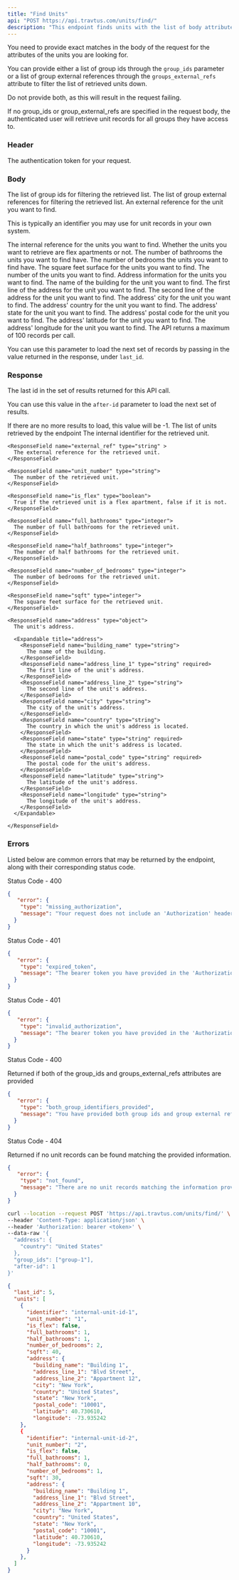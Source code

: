 ```yaml
---
title: "Find Units"
api: "POST https://api.travtus.com/units/find/"
description: "This endpoint finds units with the list of body attributes passed to it."
---
```


You need to provide exact matches in the body of the request for the attributes of the units you are looking for.

You can provide either a list of group ids through the `group_ids` parameter or a list of group external references through the `groups_external_refs` attribute to filter the list of retrieved units down.

Do not provide both, as this will result in the request failing.

If no group_ids or group_external_refs are specified in the request body, the authenticated user will retrieve unit records for all groups they have access to.

### Header

<ParamField header="Authorization" type="string" default="none" required>
  The authentication token for your request.
</ParamField>

### Body

<ParamField body="group_ids" type="[string]" default="none">
  The list of group ids for filtering the retrieved list.
</ParamField>

<ParamField body="groups_external_refs" type="[string]" default="none">
  The list of group external references for filtering the retrieved list.
</ParamField>

<ParamField body="external_ref" type="string" default="none">
  An external reference for the unit you want to find.
  
  This is typically an identifier you may use for unit records in your own system.
</ParamField>

<ParamField body="identifier" type="string" default="none">
  The internal reference for the units you want to find.
</ParamField>

<ParamField body="has_flex_wall" type="boolean" default="none">
  Whether the units you want to retrieve are flex apartments or not.
</ParamField>

<ParamField body="number_of_bathrooms" type="integer" default="none">
  The number of bathrooms the units you want to find have.
</ParamField>

<ParamField body="number_of_bedrooms" type="integer" default="none">
  The number of bedrooms the units you want to find have.
</ParamField>

<ParamField body="sqft" type="integer" default="none">
  The square feet surface for the units you want to find.
</ParamField>

<ParamField body="unit_number" type="string" default="none">
  The number of the units you want to find.
</ParamField>

<ParamField body="address" type="object" default="none">
  Address information for the units you want to find.
  <Expandable tilte="address">
    <ParamField body="building_name" type="string">
      The name of the building for the unit you want to find.
    </ParamField>
    <ParamField body="address_line_1" type="string">
      The first line of the address for the unit you want to find.
    </ParamField>
    <ParamField body="address_line_2" type="string">
      The second line of the address for the unit you want to find.
    </ParamField>
    <ParamField body="city" type="string">
      The address' city for the unit you want to find.
    </ParamField>
    <ParamField body="country" type="string">
      The address' country for the unit you want to find.
    </ParamField>
    <ParamField body="state" type="string">
      The address' state for the unit you want to find.
    </ParamField>
    <ParamField body="postal_code" type="string">
      The address' postal code for the unit you want to find.
    </ParamField>
    <ParamField body="latitude" type="float">
      The address' latitude for the unit you want to find.
    </ParamField>
    <ParamField body="longitude" type="float">
      The address' longitude for the unit you want to find.
    </ParamField>
  </Expandable>
</ParamField>

<ParamField body="after-id" type="string" default="1">
  The API returns a maximum of 100 records per call.
  
  You can use this parameter to load the next set of records by passing in the value returned in the response, under `last_id`.
</ParamField>

### Response

<ResponseField name="last_id" type="integer">
  The last id in the set of results returned for this API call.

  You can use this value in the `after-id` parameter to load the next set of results.

  If there are no more results to load, this value will be -1.
</ResponseField>
<ResponseField name="units" type="[object]">
  The list of units retrieved by the endpoint
  <Expandable title="unit">
    <ResponseField name="identifier" type="string">
      The internal identifier for the retrieved unit.
    </ResponseField>

    <ResponseField name="external_ref" type="string" >
      The external reference for the retrieved unit.
    </ResponseField>

    <ResponseField name="unit_number" type="string">
      The number of the retrieved unit.
    </ResponseField>

    <ResponseField name="is_flex" type="boolean">
      True if the retrieved unit is a flex apartment, false if it is not.
    </ResponseField>

    <ResponseField name="full_bathrooms" type="integer">
      The number of full bathrooms for the retrieved unit.
    </ResponseField>

    <ResponseField name="half_bathrooms" type="integer">
      The number of half bathrooms for the retrieved unit.
    </ResponseField>

    <ResponseField name="number_of_bedrooms" type="integer">
      The number of bedrooms for the retrieved unit.
    </ResponseField>

    <ResponseField name="sqft" type="integer">
      The square feet surface for the retrieved unit.
    </ResponseField>

    <ResponseField name="address" type="object">
      The unit's address.

      <Expandable title="address">
        <ResponseField name="building_name" type="string">
          The name of the building.
        </ResponseField>
        <ResponseField name="address_line_1" type="string" required>
          The first line of the unit's address.
        </ResponseField>
        <ResponseField name="address_line_2" type="string">
          The second line of the unit's address.
        </ResponseField>
        <ResponseField name="city" type="string">
          The city of the unit's address.
        </ResponseField>
        <ResponseField name="country" type="string">
          The country in which the unit's address is located.
        </ResponseField>
        <ResponseField name="state" type="string" required>
          The state in which the unit's address is located.
        </ResponseField>
        <ResponseField name="postal_code" type="string" required>
          The postal code for the unit's address.
        </ResponseField>
        <ResponseField name="latitude" type="string">
          The latitude of the unit's address.
        </ResponseField>
        <ResponseField name="longitude" type="string">
          The longitude of the unit's address.
        </ResponseField>
      </Expandable>

    </ResponseField>
  </Expandable>
</ResponseField>

### Errors

Listed below are common errors that may be returned by the endpoint, along with their corresponding status code.

Status Code - 400
```json Missing Authorization header
{
   "error": {
    "type": "missing_authorization",
    "message": "Your request does not include an 'Authorization' header with a bearer token for your account."
  }
}
```

Status Code - 401
```json Expired Authorization header bearer token value
{
   "error": {
    "type": "expired_token",
    "message": "The bearer token you have provided in the 'Authorization' header has expired. Please obtain a new one."
  }
}
```

Status Code - 401
```json Invalid Authorization header bearer token value
{
   "error": {
    "type": "invalid_authorization",
    "message": "The bearer token you have provided in the 'Authorization' header is invalid."
  }
}
```

Status Code - 400

Returned if both of the group_ids and groups_external_refs attributes are provided
```json Both group ids and external refs provided for the unit find operation
{
   "error": {
    "type": "both_group_identifiers_provided",
    "message": "You have provided both group ids and group external references for the find units operation. Please only provide one of the two."
  }
}
```

Status Code - 404

Returned if no unit records can be found matching the provided information.
```json No unit records found for the provided parameters
{
   "error": {
    "type": "not_found",
    "message": "There are no unit records matching the information provided."
  }
}

```

<RequestExample>

```bash Example Request
curl --location --request POST 'https://api.travtus.com/units/find/' \
--header 'Content-Type: application/json' \
--header 'Authorization: bearer <token>' \
--data-raw '{
  "address": {
    "country": "United States"
  },
  "group_ids": ["group-1"],
  "after-id": 1
}'
```

</RequestExample>

<ResponseExample>

```json Response
{
  "last_id": 5,
  "units": [
    {
      "identifier": "internal-unit-id-1",
      "unit_number": "1",
      "is_flex": false,
      "full_bathrooms": 1,
      "half_bathrooms": 1,
      "number_of_bedrooms": 2,
      "sqft": 40,
      "address": {
        "building_name": "Building 1",
        "address_line_1": "Blvd Street",
        "address_line_2": "Appartment 12",
        "city": "New York",
        "country": "United States",
        "state": "New York",
        "postal_code": "10001",
        "latitude": 40.730610,
        "longitude": -73.935242
    },
    {
      "identifier": "internal-unit-id-2",
      "unit_number": "2",
      "is_flex": false,
      "full_bathrooms": 1,
      "half_bathrooms": 0,
      "number_of_bedrooms": 1,
      "sqft": 30,
      "address": {
        "building_name": "Building 1",
        "address_line_1": "Blvd Street",
        "address_line_2": "Appartment 10",
        "city": "New York",
        "country": "United States",
        "state": "New York",
        "postal_code": "10001",
        "latitude": 40.730610,
        "longitude": -73.935242
      }
    },
  ]
}
```

</ResponseExample>


